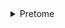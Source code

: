 <details><summary>Pretome</summary>

- Applications|Windows
- Movies|720p
- Movies|BluRay
- Movies|x264
- Movies|x265
- Movies|XviD
- TV|1080p
- TV|2160p
- TV|720p
- TV|BluRay
- TV|GAMES
- TV|MP3
- TV|MultiLanguage
- TV|TV-SD
- TV|U
- TV|x264
- TV|x265
- TV|XviD
- XXX|HiDef
- XXX|XXX

</details>
